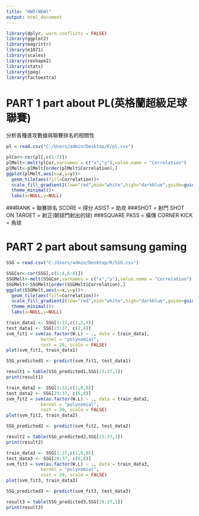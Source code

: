 ---
title: "HW5(NEW)"
output: html_document
---

```{r}
library(dplyr, warn.conflicts = FALSE)
library(ggplot2)
library(magrittr)
library(e1071)
library(scales)
library(reshape2)
library(stats)
library(jpeg)
library(factoextra)
```

# PART 1 part about PL(英格蘭超級足球聯賽)

分析各種進攻數據與聯賽排名的相關性

```{r}
pl = read.csv("C:/Users/admin/Desktop/R/pl.csv")
```

```{r}
plCor<-cor(pl[,c(1:7)])
plMelt<-melt(plCor,varnames = c("x","y"),value.name = "Correlation")
plMelt<-plMelt[order(plMelt$Correlation),]
ggplot(plMelt,aes(x=x,y=y))+
  geom_tile(aes(fill=Correlation))+
  scale_fill_gradient2(low="red",mid="white",high="darkblue",guide=guide_colorbar(ticks=FALSE,barheight=10),limits=c(-1,1))+
  theme_minimal()+
  labs(x=NULL,y=NULL)
```

###RANK = 聯賽排名 SCORE = 得分 ASIST = 助攻 
###SHOT = 射門 SHOT ON TARGET = 射正(朝球門射出的球) 
###SQUARE PASS = 橫傳 CORNER KICK = 角球

# PART 2 part about samsung gaming
```{r}
SSG = read.csv("C:/Users/admin/Desktop/R/SSG.csv")
```


```{r}
SSGCor<-cor(SSG[,c(1:4,6:8)])
SSGMelt<-melt(SSGCor,varnames = c("x","y"),value.name = "Correlation")
SSGMelt<-SSGMelt[order(SSGMelt$Correlation),]
ggplot(SSGMelt,aes(x=x,y=y))+
  geom_tile(aes(fill=Correlation))+
  scale_fill_gradient2(low="red",mid="white",high="darkblue",guide=guide_colorbar(ticks=FALSE,barheight=10),limits=c(-1,1))+
  theme_minimal()+
  labs(x=NULL,y=NULL)
```


```{r}

train_data1 <- SSG[1:22,c(1,2,4)]
test_data1 <- SSG[23:37, c(2,4)]
svm_fit1 = svm(as.factor(W.L) ~ ., data = train_data1, 
             kernel = "polynomial", 
             cost = 20, scale = FALSE)
plot(svm_fit1, train_data1)

SSG_predicted1 <- predict(svm_fit1, test_data1)

```

```{r}

result1 = table(SSG_predicted1,SSG[23:37,1])
print(result1)

```

```{r}

train_data2 <- SSG[1:22,c(1,6,8)]
test_data2 <- SSG[23:37, c(6,8)]
svm_fit2 = svm(as.factor(W.L) ~ ., data = train_data2, 
             kernel = "polynomial", 
             cost = 20, scale = FALSE)
plot(svm_fit2, train_data2)

SSG_predicted2 <- predict(svm_fit2, test_data2)

```

```{r}

result2 = table(SSG_predicted2,SSG[23:37,1])
print(result2)

```


```{r}

train_data3 <- SSG[1:27,c(1,6,8)]
test_data3 <- SSG[28:37, c(6,8)]
svm_fit3 = svm(as.factor(W.L) ~ ., data = train_data3, 
             kernel = "polynomial", 
             cost = 20, scale = FALSE)
plot(svm_fit3, train_data3)

SSG_predicted3 <- predict(svm_fit3, test_data3)

```


```{r}

result3 = table(SSG_predicted3,SSG[28:37,1])
print(result3)

```

